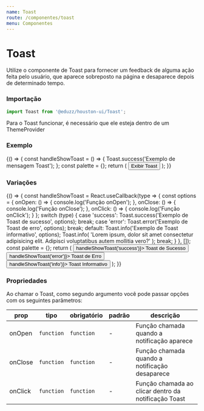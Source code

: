 ```yaml
---
name: Toast
route: /componentes/toast
menu: Componentes
---
```




# Toast

Utilize o componente de Toast para fornecer um feedback de alguma ação feita pelo usuário,
que aparece sobreposto na página e desaparece depois de determinado tempo.

### Importação

```js
import Toast from '@eduzz/houston-ui/Toast';
```

<Hint type='warning' variant='outer'>
  Para o Toast funcionar, é necessário que ele esteja dentro de um ThemeProvider
</Hint>

### Exemplo

<Playground>
  {() => {
    const handleShowToast = () => {
      Toast.success('Exemplo de mensagem Toast');
    };
    const palette = {};
    return (
      <ThemeProvider palette={palette}>
        <Button onClick={handleShowToast}>Exibir Toast</Button>
      </ThemeProvider>
    );
  }}
</Playground>

### Variações

<Playground>
  {() => {
    const handleShowToast = React.useCallback(type => {
      const options = {
        onOpen: () => {
          console.log('Função onOpen');
        },
        onClose: () => {
          console.log('Função onClose');
        },
        onClick: () => {
          console.log('Função onClick');
        }
      };
      switch (type) {
        case 'success':
          Toast.success('Exemplo de Toast de sucesso', options);
          break;
        case 'error':
          Toast.error('Exemplo de Toast de erro', options);
          break;
        default:
          Toast.info('Exemplo de Toast informativo', options);
          Toast.info(
            'Lorem ipsum, dolor sit amet consectetur adipisicing elit. Adipisci voluptatibus autem mollitia vero?'
          );
          break;
      }
    }, []);
    const palette = {};
    return (
      <ThemeProvider palette={palette}>
        <Row>
          <Column>
            <Button variant='outlined' onClick={() => handleShowToast('success')}>
              Toast de Sucesso
            </Button>
          </Column>
          <Column>
            <Button variant='outlined' onClick={() => handleShowToast('error')}>
              Toast de Erro
            </Button>
          </Column>
          <Column>
            <Button variant='outlined' onClick={() => handleShowToast('info')}>
              Toast Informativo
            </Button>
          </Column>
        </Row>
      </ThemeProvider>
    );
  }}
</Playground>

### Propriedades

Ao chamar o Toast, como segundo argumento você pode passar opções com os seguintes parâmetros:

| prop    | tipo       | obrigatório | padrão | descrição                                            |
| ------- | ---------- | ----------- | ------ | ---------------------------------------------------- |
| onOpen  | `function` | `function`  | -      | Função chamada quando a notificação aparece          |
| onClose | `function` | `function`  | -      | Função chamada quando a notificação desaparece       |
| onClick | `function` | `function`  | -      | Função chamada ao clicar dentro da notificação Toast |
